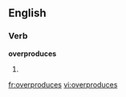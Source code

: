 
==English==

===Verb===
'''overproduces'''

# {{third-person singular of|[[overproduce]]}}

[[fr:overproduces]]
[[vi:overproduces]]